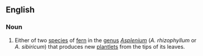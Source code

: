==English==
{{wikipedia}}

===Noun===
{{en-noun|sg=[[walking]] [[fern]]}}

# Either of two [[species]] of [[fern]] in the [[genus]] ''[[Asplenium]]'' (''A. rhizophyllum'' or ''A. sibiricum'') that produces new [[plantlet]]s from the tips of its leaves.